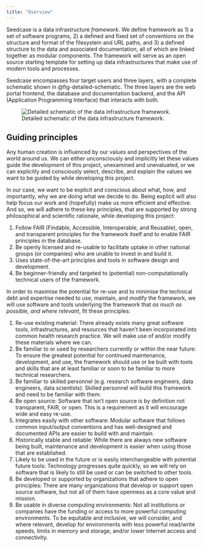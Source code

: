 ```yaml
---
title: "Overview"
---
```


Seedcase is a data infrastructure *framework*. We define framework as 1)
a set of software programs, 2) a defined and fixed set of conventions on
the structure and format of the filesystem and URL paths, and 3) a
defined structure to the data and associated documentation, all of which
are linked together as modular components. The framework will serve as
an open source starting template for setting up data infrastructures
that make use of modern tools and processes.

Seedcase encompasses four target users and three layers, with a complete
schematic shown in @fig-detailed-schematic. The three layers are the web
portal frontend, the database and documentation backend, and the API
(Application Programming Interface) that interacts with both.

![Detailed schematic of the data infrastructure
framework.](/images/detailed-schematic.svg){#fig-detailed-schematic}

## Guiding principles

Any human creation is influenced by our values and perspectives of the
world around us. We can either unconsciously and implicitly let these
values guide the development of this project, unexamined and
unevaluated, or we can explicitly and consciously select, describe, and
explain the values we want to be guided by while developing this
project.

In our case, we want to be explicit and conscious about what, how, and
importantly, why we are doing what we decide to do. Being explicit will
also help focus our work and (hopefully) make us more efficient and
effective. And so, we will adhere to these key principles, that are
supported by strong philosophical and scientific rationale, while
developing this project:

1.  Follow FAIR (Findable, Accessible, Interoperable, and Reusable),
    open, and transparent principles for the framework itself and to
    enable FAIR principles in the database.
2.  Be openly licensed and re-usable to facilitate uptake in other
    national groups (or companies) who are unable to invest in and build
    it.
3.  Uses state-of-the-art principles and tools in software design and
    development.
4.  Be beginner-friendly and targeted to (potential) non-computationally
    technical users of the framework.

In order to maximise the potential for re-use and to minimise the
technical debt and expertise needed to use, maintain, and modify the
framework, we will use software and tools underlying the framework that
*as much as possible, and where relevant*, fit these principles:

1.  Re-use existing material: There already exists many great software
    tools, infrastructures, and resources that haven't been incorporated
    into common health research practice. We will make use of and/or
    modify these materials where we can.
2.  Be familiar to or used by researchers currently or within the near
    future: To ensure the greatest potential for continued maintenance,
    development, and use, the framework should use or be built with
    tools and skills that are at least familiar or soon to be familiar
    to more technical researchers.
3.  Be familiar to skilled personnel (e.g. research software engineers,
    data engineers, data scientists): Skilled personnel will build this
    framework and need to be familiar with them.
4.  Be open source: Software that isn't open source is by definition not
    transparent, FAIR, or open. This is a requirement as it will
    encourage wide and easy re-use.
5.  Integrates easily with other software: Modular software that follows
    common input/output conventions and has well-designed and documented
    APIs are easier to build with and maintain.
6.  Historically stable and reliable: While there are always new
    software being built, maintenance and development is easier when
    using those that are established.
7.  Likely to be used in the future or is easily interchangeable with
    potential future tools: Technology progresses quite quickly, so we
    will rely on software that is likely to still be used or can be
    switched to other tools.
8.  Be developed or supported by organizations that adhere to open
    principles: There are many organizations that develop or support
    open source software, but not all of them have openness as a core
    value and mission.
9.  Be usable in diverse computing environments: Not all institutions or
    companies have the funding or access to more powerful computing
    environments. To be equitable and inclusive, we will consider, and
    where relevant, develop for environments with less powerful
    read/write speeds, limits in memory and storage, and/or lower
    Internet access and connectivity.
